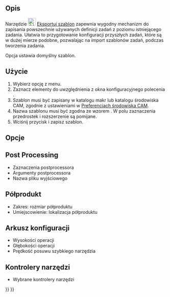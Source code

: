<languages/>

{{Docnav/pl
|[[CAM_Sanity/pl|Bezpieczeństwo]]
|[[CAM_Inspect/pl|Przeglądaj polecenia ścieżki]]
|[[CAM_Workbench/pl|środowisko pracy CAM]]
|IconL=CAM_Sanity.svg
|IconR=CAM_Inspect.svg
|IconC=Workbench_CAM.svg
}}

{{GuiCommand/pl
|Name=CAM ExportTemplate
|Name/pl=CAM: Eksportuj szablon
|MenuLocation=CAM → Eksportuj szablon
|Workbenches=[[CAM_Workbench/pl|CAM]]
|SeeAlso=[[CAM_SetupSheet/pl|Karta konfiguracji]]
}}

<span id="Description"></span>
==Opis==

Narzędzie [[Image:CAM_ExportTemplate.svg|24px]] [[CAM_ExportTemplate/pl|Eksportuj szablon]] zapewnia wygodny mechanizm do zapisania powszechnie używanych definicji zadań z poziomu istniejącego zadania. Ułatwia to przygotowanie konfiguracji przyszłych zadań, które są w dużej mierze podobne, pozwalając na import szablonów zadań, podczas tworzenia zadania.

Opcja {{MenuCommand|Edycja → Preferencje ... → CAM → Ustawienia dla zadania → Ustawienia domyślne → Szablon}} ustawia domyślny szablon.

<span id="Usage"></span>
==Użycie==

# Wybierz opcję {{MenuCommand|CAM → [[Image:CAM_ExportTemplate.svg|16px]] Eksportuj szablon}} z menu.
# Zaznacz elementy do uwzględnienia z okna konfiguracyjnego polecenia {{MenuCommand|Eksportuj szablon}}.
# Szablon musi być zapisany w katalogu makr lub katalogu środowiska CAM, zgodnie z ustawieniami w [[CAM_Preferences/pl|Preferencjach środowiska CAM]].
# Nazwa szablonu musi być zgodna ze wzorem {{FileName|job_<nazwa szablonu>.json}}. W polu zaznaczenia przedrostek {{FileName|job_}} i rozszerzenie są pomijane.
# Wciśnij przycisk {{Button|OK}} i zapisz szablon.

<span id="Options"></span>
==Opcje==

== Post Processing ==

* Zaznaczenia postprocessora
* Argumenty postprocessora
* Nazwa pliku wyjściowego

<span id="Stock"></span>
== Półprodukt ==

* Zakres: rozmiar półproduktu
* Umiejscowienie: lokalizacja półproduktu

<span id="Setup_Sheet"></span>
== Arkusz konfiguracji ==

* Wysokości operacji
* Głębokości operacji
* Prędkość posuwu szybkiego narzędzia

<span id="Tool_controllers"></span>
== Kontrolery narzędzi ==

* Wybrane kontrolery narzędzi


{{Docnav/pl
|[[CAM_Sanity/pl|Bezpieczeństwo]]
|[[CAM_Inspect/pl|Przeglądaj polecenia ścieżki]]
|[[CAM_Workbench/pl|środowisko pracy CAM]]
|IconL=CAM_Sanity.svg
|IconR=CAM_Inspect.svg
|IconC=Workbench_CAM.svg
}}

{{CAM_Tools_navi{{#translation:}}}}
{{Userdocnavi{{#translation:}}}}